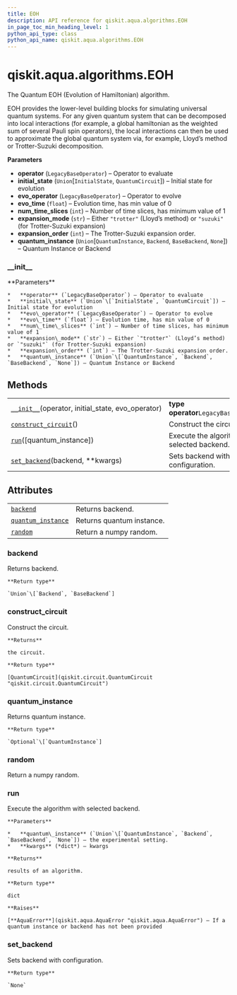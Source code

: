 ```yaml
---
title: EOH
description: API reference for qiskit.aqua.algorithms.EOH
in_page_toc_min_heading_level: 1
python_api_type: class
python_api_name: qiskit.aqua.algorithms.EOH
---
```


# qiskit.aqua.algorithms.EOH

<Class id="qiskit.aqua.algorithms.EOH" isDedicatedPage={true} github="https://github.com/qiskit-community/qiskit-aqua/tree/stable/0.9/qiskit/aqua/algorithms/education/eoh.py" signature="EOH(operator, initial_state, evo_operator, evo_time=1, num_time_slices=1, expansion_mode='trotter', expansion_order=1, quantum_instance=None)">
  The Quantum EOH (Evolution of Hamiltonian) algorithm.

  EOH provides the lower-level building blocks for simulating universal quantum systems. For any given quantum system that can be decomposed into local interactions (for example, a global hamiltonian as the weighted sum of several Pauli spin operators), the local interactions can then be used to approximate the global quantum system via, for example, Lloyd’s method or Trotter-Suzuki decomposition.

  **Parameters**

  *   **operator** (`LegacyBaseOperator`) – Operator to evaluate
  *   **initial\_state** (`Union`\[`InitialState`, `QuantumCircuit`]) – Initial state for evolution
  *   **evo\_operator** (`LegacyBaseOperator`) – Operator to evolve
  *   **evo\_time** (`float`) – Evolution time, has min value of 0
  *   **num\_time\_slices** (`int`) – Number of time slices, has minimum value of 1
  *   **expansion\_mode** (`str`) – Either `"trotter"` (Lloyd’s method) or `"suzuki"` (for Trotter-Suzuki expansion)
  *   **expansion\_order** (`int`) – The Trotter-Suzuki expansion order.
  *   **quantum\_instance** (`Union`\[`QuantumInstance`, `Backend`, `BaseBackend`, `None`]) – Quantum Instance or Backend

  ### \_\_init\_\_

  <Function id="qiskit.aqua.algorithms.EOH.__init__" name="__init__" signature="__init__(operator, initial_state, evo_operator, evo_time=1, num_time_slices=1, expansion_mode='trotter', expansion_order=1, quantum_instance=None)">
    **Parameters**

    *   **operator** (`LegacyBaseOperator`) – Operator to evaluate
    *   **initial\_state** (`Union`\[`InitialState`, `QuantumCircuit`]) – Initial state for evolution
    *   **evo\_operator** (`LegacyBaseOperator`) – Operator to evolve
    *   **evo\_time** (`float`) – Evolution time, has min value of 0
    *   **num\_time\_slices** (`int`) – Number of time slices, has minimum value of 1
    *   **expansion\_mode** (`str`) – Either `"trotter"` (Lloyd’s method) or `"suzuki"` (for Trotter-Suzuki expansion)
    *   **expansion\_order** (`int`) – The Trotter-Suzuki expansion order.
    *   **quantum\_instance** (`Union`\[`QuantumInstance`, `Backend`, `BaseBackend`, `None`]) – Quantum Instance or Backend
  </Function>

  ## Methods

  |                                                                                                                                   |                                              |
  | --------------------------------------------------------------------------------------------------------------------------------- | -------------------------------------------- |
  | [`__init__`](#qiskit.aqua.algorithms.EOH.__init__ "qiskit.aqua.algorithms.EOH.__init__")(operator, initial\_state, evo\_operator) | **type operator**`LegacyBaseOperator`        |
  | [`construct_circuit`](#qiskit.aqua.algorithms.EOH.construct_circuit "qiskit.aqua.algorithms.EOH.construct_circuit")()             | Construct the circuit.                       |
  | [`run`](#qiskit.aqua.algorithms.EOH.run "qiskit.aqua.algorithms.EOH.run")(\[quantum\_instance])                                   | Execute the algorithm with selected backend. |
  | [`set_backend`](#qiskit.aqua.algorithms.EOH.set_backend "qiskit.aqua.algorithms.EOH.set_backend")(backend, \*\*kwargs)            | Sets backend with configuration.             |

  ## Attributes

  |                                                                                                                  |                           |
  | ---------------------------------------------------------------------------------------------------------------- | ------------------------- |
  | [`backend`](#qiskit.aqua.algorithms.EOH.backend "qiskit.aqua.algorithms.EOH.backend")                            | Returns backend.          |
  | [`quantum_instance`](#qiskit.aqua.algorithms.EOH.quantum_instance "qiskit.aqua.algorithms.EOH.quantum_instance") | Returns quantum instance. |
  | [`random`](#qiskit.aqua.algorithms.EOH.random "qiskit.aqua.algorithms.EOH.random")                               | Return a numpy random.    |

  ### backend

  <Function id="qiskit.aqua.algorithms.EOH.backend" name="backend" signature="property backend">
    Returns backend.

    **Return type**

    `Union`\[`Backend`, `BaseBackend`]
  </Function>

  ### construct\_circuit

  <Function id="qiskit.aqua.algorithms.EOH.construct_circuit" name="construct_circuit" signature="construct_circuit()">
    Construct the circuit.

    **Returns**

    the circuit.

    **Return type**

    [QuantumCircuit](qiskit.circuit.QuantumCircuit "qiskit.circuit.QuantumCircuit")
  </Function>

  ### quantum\_instance

  <Function id="qiskit.aqua.algorithms.EOH.quantum_instance" name="quantum_instance" signature="property quantum_instance">
    Returns quantum instance.

    **Return type**

    `Optional`\[`QuantumInstance`]
  </Function>

  ### random

  <Function id="qiskit.aqua.algorithms.EOH.random" name="random" signature="property random">
    Return a numpy random.
  </Function>

  ### run

  <Function id="qiskit.aqua.algorithms.EOH.run" name="run" signature="run(quantum_instance=None, **kwargs)">
    Execute the algorithm with selected backend.

    **Parameters**

    *   **quantum\_instance** (`Union`\[`QuantumInstance`, `Backend`, `BaseBackend`, `None`]) – the experimental setting.
    *   **kwargs** (*dict*) – kwargs

    **Returns**

    results of an algorithm.

    **Return type**

    dict

    **Raises**

    [**AquaError**](qiskit.aqua.AquaError "qiskit.aqua.AquaError") – If a quantum instance or backend has not been provided
  </Function>

  ### set\_backend

  <Function id="qiskit.aqua.algorithms.EOH.set_backend" name="set_backend" signature="set_backend(backend, **kwargs)">
    Sets backend with configuration.

    **Return type**

    `None`
  </Function>
</Class>

